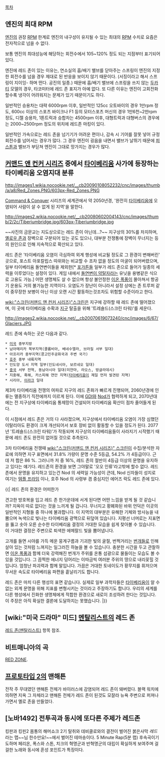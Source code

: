 [[목차]]
== 엔진의 최대 RPM ==
[[엔진]]의 권장 [[RPM]] 한계로 엔진의 내구성이 유지될 수 있는 최대의 [[RPM]] 수치로 요즘은 전자적으로 넘을 수 없다.

보통 엔진의 최대성능에 해당하는 회전수에서 105~120% 정도 되는 지점부터 표기되어 있다.

엔진에 레드 존이 있는 이유는, 연소실의 흡/배기 밸브를 닫아주는 스프링이 엔진의 지정한 회전수를 넘을 경우 제대로 된 반응을 보이지 않기 때문이다. (서징이라고 해서 스프링이 지이잉- 하며 떤다. 공진의 일종.) 때문에 흡/배기 밸브에 스프링을 쓰지 않는 [[두카티]] 모델의 경우, 타코미터에 레드 존 표지가 아예 없다.
또 다른 이유는 엔진이 고회전화할수록 냉각이 어려워지는 문제가 있기 때문이기도 하다.

일반적인 승용차는 대략 6000rpm 이후, 일반적인 125cc 오토바이의 경우 1만rpm 정도, 600cc 이상의 스포츠 바이크나 F1 등의 모터스포츠 머신의 경우 1만6천~2만rpm 정도, 디젤 승용차, 1톤트럭과 승합차는 4500rpm 이후, 대형트럭과 대형버스의 경우에는 2000~2500rpm 정도의 위치에 레드존 마킹이 있다.

일반적인 가속으로는 레드 존을 넘기기가 어려운 편이나, 감속 시 기어를 잘못 넣어 규정회전수를 넘어서는 경우가 많다. 그 경우 엔진이 굉음을 내면서 밸브가 날뛰기 때문에 [[피스톤]]과 밸브가 부딛쳐 엔진이 그대로 망가지는 경우가 많다.
== [[커맨드 앤 컨커 시리즈]] 중에서 [[타이베리움]] 사가에 등장하는 타이베리움 오염지대 분류 ==
http://images1.wikia.nocookie.net/__cb20090108052232/cnc/images/thumb/a/a8/Red_Zones.PNG/603px-Red_Zones.PNG

[[Command & Conquer]] 시리즈의 세계관에서 약 2050년경, '완전히 [[타이베리움]]에 오염되어 사람이 살 수 없게 된 지역'을 말한다.

http://images2.wikia.nocookie.net/__cb20080602004143/cnc/images/thumb/2/2c/Tiberiumbridge.jpg/603px-Tiberiumbridge.jpg

~~사진의 금문교는 지도상으로는 레드 존이 아닌데...?~~
지구상의 30%를 차지하며, [[옐로우 존]]과 장벽으로 구분되어 있는 곳도 있으나, 대부분 전쟁통에 장벽이 무너지는 등의 원인으로 인해 지속적으로 확산되고 있다.

레드 존은 '타이베리움 오염이 극심하여 외계 행성에 비교될 정도로 그 환경이 변해버린' 곳으로, 포스트 아포칼립스 따위와는 비교할 수 조차 없을 정도의 마굴이 되어버렸으며, 일부 타이베리움 돌연변이들을 제외한[* [[포가튼]]들 일부가 레드 존으로 들어가 일종의 세력을 이루었다는 설정이 있다. 게임 내에서 [[돌연변이 약탈자]]라는 유닛을 용병같은 식으로 고용도 가능.] 어떤 생명체도 살 수 없으며 항상 불안정한 [[이온 폭풍]]이 몰아쳐서 항공기 운용도 거의 불가능한 지역이다. 오염도가 장난이 아니라서 설정 상에는 존 트루퍼 같이 중무장한 보병이 아닌 이상 오랜 시간 활동하는것조차도 위험할 수준이라고 한다.

[[wiki:"스크린(커맨드 앤 컨커 시리즈)"스크린]]은 지구에 강하할 때 레드 존에 떨어졌으며, 이 곳에 타이베리움 수확과 [[지구]] 탈출을 위해 '트레숄드(스크린 타워)'를 세운다.

http://images2.wikia.nocookie.net/__cb20070619073240/cnc/images/6/67/Glaciers.JPG

레드 존에 속하는 곳은 다음과 같다.

 * [[미국]] 중부지방
 * 남아메리카 북부지역(콜롬비아, 베네수엘라, 브라질 서부 일대)
 * 아프리카 중부지역(콩고민주공화국과 주변 국가)
 * [[호주]] 중부 내륙지역
 * 인도양 도서 지역 일부(인도네시아, 보르네오 일대)
 * [[중국]] 서부 전역, 동남아시아 일대(미얀마, 라오스, 방글라데시)
 * 지중해, 흑해, 카스피해 연안 지역([[타이베리움]]이 제일 먼저 발견된 지역)
 * 시리아, [[이라크]] 일대

제3차 타이베리움 전쟁의 여파로 지구의 레드 존화가 빠르게 진행되어, 2060년경에 인류는 멸종하기 직전에까지 이르게 된다. 이에 [[GDI]]와 [[Nod]]가 협력하게 되고, 2070년대에는 전 지구상에 타이베리움 통제망이 건설되어 타이베리움 확산이 점차 줄어들게 된다.

이 시점에서 레드 존은 거의 다 사라졌으며, 지구상에서 타이베리움 오염이 가장 심했던 이탈리아도 환경이 크게 개선되어서 보호 장비 없이 활동할 수 있을 정도가 된다. 2077년 '트레숄드(스크린 타워)'가 작동되며 지구상의 타이베리움들이 사라지기 시작했기 때문에 레드 존도 완전히 없어질 것으로 추측된다.

3차 타이베리움 전쟁때 [[wiki:"스크린(커맨드 앤 컨커 시리즈)" 스크린]]이 수집/분석한 자료에 의하면  지구 표면에서 31.8% 가량이 문명 수준 5등급, 54.2% 가 4등급이다. 근데 저 합은 86 %. 그러니까 저 중 16%, 레드 존의 절반이 4등급 이상의 문명을 유지하고 있다는 얘기다.
레드존의 환경을 보면 그야말로 '오오 인류'라고밖에 할수 없다. 레드 존에서 문명을 유지하고 있는건 Nod 의 세력일 가능성이 큰데, Nod 신자들이 성지로 여기는 [[템플 프라임]] 이나, 호주 Nod 의 사령부 겸 중심지인 에어즈 락도 레드 존에 있다.

{{|
레드 존의 환경은 어떠한가

견고한 방호복을 입고 레드 존 한가운데에 서게 된다면 어떤 느낌을 받게 될 것 같습니까? 지옥이 따로 없다는 것을 느끼게 될 겁니다. 무너지고 황폐화된 바위 언덕은 이곳의 일반적인 지형들 중 하나에 불과합니다. 이 지역의 대부분은 유해한 기체와 방사능을 내뿜으며 녹색으로 빛나는 타이베리움 광맥으로 뒤덮여 있습니다. 지평선 너머로는 지표면을 뚫고 솟아 오른 순수한 타이베리움 결정의 거대한 모습을 쉽게 찾아볼 수 있습니다. 이 거대한 결정은 주변으로 퇴색한 에메랄드 빛을 뿜어냅니다.

고개를 들면 시야를 가득 메운 뭉게구름과 기괴한 빛의 굴절, 번쩍거리는 [[번개]]들로 인해 살아 있는 것처럼 느껴지는 일그러진 하늘을 볼 수 있습니다. 충분한 시간을 두고 관찰하면 [[이온 폭풍]]과 함께 더욱 강력해진 번개가 주위를 온통 섬광으로 물들이는 모습도 볼 수 있을 것입니다. 그 끔찍한 에너지 덩어리는 이따금씩 여러분 주위의 땅으로 내리꽂힐 것입니다. 엄청난 파괴력과 함께 말입니다. 가끔은 거대한 토네이도가 황무지를 휘저으며 무서운 속도로 타이베리움 파편을 흩날리기도 합니다.

레드 존은 마치 다른 행성의 표면 같습니다. 실제로 일부 과학자들은 [[타이베리움]]이 알 수 없는 외계 문명을 위해 지표를 변형시키는 것이라고 주장하기도 합니다. 우리의 세계를 다른 행성에서 진화한 생명체에게 적합한 환경으로 새로이 조성하려 한다는 것입니다. 이 주장은 아직 확실한 결론에 도달하지는 못했습니다.
|}}

== [wiki:"미국 드라마" 미드] [[멘탈리스트]]의 레드 존 ==
[[레드 존(멘탈리스트)]] 항목 참조.

== 비트매니아의 곡 ==
[[RED ZONE]].

== [[프로토타입 2]]의 맨해튼 ==
전작 주 무대였던 맨해튼 전체가 바이러스에 감염되어 레드 존이 돼버렸다. 블랙 워치에 의하면 지옥 그 자체라고 맨해튼 전체가 레드 존이 된것도 모잘라 뉴욕 주변으로 퍼져나가면서 옐로 존을 만들었다.

== [노바1492] 전투곡과 동시에 또다른 주제가 '''레드존''' == 
킹판과 킹핀2 몸통의 해머쇼크 2기 탈취와 데비클로와의 결전이 벌어진 붉은사막 ''레드''라는 맵~~님 한수만요!~~에서 벌어진 테마송이다. 5 Minute Rap(5분 랩) 후속곡이기도하며 페리온, 폭스와 스톤, 치크의 혁명군과 반혁명군의 대립이 확실하게 보여주며 걸걸한 노래와 동시에 혼성 포인트가 특징이다. 
